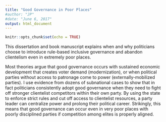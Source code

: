```yaml
---
title: "Good Governance in Poor Places"
#author: "JP"
#date: "June 6, 2017"
output: html_document
---
```


```r
knitr::opts_chunk$set(echo = TRUE)
```

This dissertation and book manuscript explains when and why politicians choose to introduce rule-based inclusive governance and abandon clientelism even in extremely poor places. 

Most theories argue that good governance occurs with sustained economic development that creates voter demand (modernization), or when political parties without access to patronage come to power (externally-mobilized parties). I use evidence from dozens of subnational cases to show that in fact politicians consistently adopt good governance when they need to fight off stronger clientelist competitors within their own party. By using the state to enforce strict rules and cut off access to clientelist resources, a party leader can centralize power and prolong their political career. Strikingly, this means that good governance can occur even in very poor places with poorly disciplined parties if competition among elites is properly aligned.